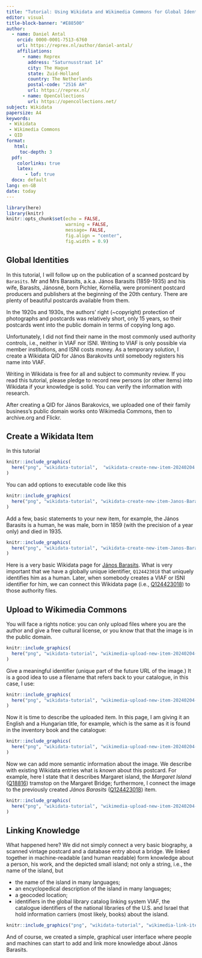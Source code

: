 ```yaml
---
title: "Tutorial: Using Wikidata and Wikimedia Commons for Global Identification"
editor: visual
title-block-banner: "#E88500"
author:
  - name: Daniel Antal
    orcid: 0000-0001-7513-6760
    url: https://reprex.nl/author/daniel-antal/
    affiliations:
      - name: Reprex
        address: "Saturnusstraat 14"
        city: The Hague
        state: Zuid-Holland
        country: The Netherlands
        postal-code: "2516 AH"
        url: https://reprex.nl/
      - name: OpenCollections
        url: https://opencollections.net/
subject: Wikidata
papersize: A4
keywords: 
 - Wikidata
 - Wikimedia Commons
 - QID
format: 
   html: 
     toc-depth: 3
  pdf:
    colorlinks: true
    latex: 
       - lof: true
  docx: default
lang: en-GB
date: today
---
```


```r
library(here)
library(knitr)
knitr::opts_chunk$set(echo = FALSE, 
                      warning = FALSE, 
                      message= FALSE, 
                      fig.align = "center", 
                      fig.width = 0.9)

```

## Global Identities

In this tutorial, I will follow up on the publication of a scanned postcard by `Barasits`. Mr and Mrs Barasits, a.k.a. János Barasits (1859-1935) and his wife, Barasits, Jánosné, born Pichler, Kornélia, were prominent postcard producers and publishers at the beginning of the 20th century. There are plenty of beautiful postcards available from them.

In the 1920s and 1930s, the authors' right (\~copyright) protection of photographs and postcards was relatively short, only 15 years, so their postcards went into the public domain in terms of copying long ago.

Unfortunately, I did not find their name in the most commonly used authority controls, i.e., neither in VIAF nor ISNI. Writing to VIAF is only possible via member institutions, and ISNI costs money. As a temporary solution, I create a Wikidata QID for János Barakovits until somebody registers his name into VIAF.

Writing in Wikidata is free for all and subject to community review. If you read this tutorial, please pledge to record new persons (or other items) into Wikidata if your knowledge is solid. You can verify the information with research.

After creating a QID for János Barakovics, we uploaded one of their family business's public domain works onto Wikimedia Commons, then to archive.org and Flickr.

## Create a Wikidata Item

In this tutorial

```r
knitr::include_graphics(
  here("png", "wikidata-tutorial",  "wikidata-create-new-item-20240204.png")
)
```

You can add options to executable code like this

```r
knitr::include_graphics(
  here("png", "wikidata-tutorial", "wikidata-create-new-item-Janos-Barasits-20240204-2.png")
)
```

Add a few, basic statements to your new item, for example, the János Barasits is a human, he was male, born in 1859 (with the precision of a year only) and died in 1935.

```r
knitr::include_graphics(
  here("png", "wikidata-tutorial", "wikidata-create-new-item-Janos-Barasits-20240204-3.png")
)
```

Here is a very basic Wikidata page for [János Barasits](https://www.wikidata.org/wiki/Q124423018). What is very important that we have a globally unique identifier, `Q124423018` that uniquely identifies him as a human. Later, when somebody creates a VIAF or ISNI identifier for him, we can connect this Wikidata page (i.e., [Q124423018](https://www.wikidata.org/wiki/Q124423018)) to those authority files.

## Upload to Wikimedia Commons

You will face a rights notice: you can only upload files where you are the author and give a free cultural license, or you know that that the image is in the public domain.

```r
knitr::include_graphics(
  here("png", "wikidata-tutorial", "wikimedia-upload-new-item-20240204-1.png")
)
```

Give a meaningful identifier (unique part of the future URL of the image.) It is a good idea to use a filename that refers back to your catalogue, in this case, I use:

```r
knitr::include_graphics(
  here("png", "wikidata-tutorial", "wikimedia-upload-new-item-20240204-2.png")
)
```

Now it is time to describe the uploaded item. In this page, I am giving it an English and a Hungarian title, for example, which is the same as it is found in the inventory book and the catalogue:

```r
knitr::include_graphics(
  here("png", "wikidata-tutorial", "wikimedia-upload-new-item-20240204-3.png")
)
```

Now we can add more semantic information about the image. We describe with existing Wikidata entries what is *known* about this postcard. For example, here I state that it describes Margaret island, the *Margaret Island* ([Q18816](https://www.wikidata.org/wiki/Q18816)) tramstop on the Margaret Bridge; furthermore, I connect the image to the previously created *János Barasits* ([Q124423018](https://www.wikidata.org/wiki/Q124423018)) item.

```r
knitr::include_graphics(
  here("png", "wikidata-tutorial", "wikimedia-upload-new-item-20240204-4.png")
)
```

## Linking Knowledge

What happened here? We did not simply connect a very basic biography, a scanned vintage postcard and a database entry about a bridge. We linked together in machine-readable (and human readable) form knowledge about a person, his work, and the depicted small island; not only a string, i.e., the name of the island, but

-   the name of the island in many languages;
-   an encyclopedical description of the island in many languages;
-   a geocoded location;
-   identifiers in the global library catalog linking system VIAF, the catalogue identifiers of the national libraries of the U.S. and Israel that hold information carriers (most likely, books) about the island.

```r
knitr::include_graphics("png", "wikidata-tutorial", "wikimedia-link-item-20240204-1.png")
```

And of course, we created a simple, graphical user interface where people and machines can start to add and link more knowledge about János Barasits.
